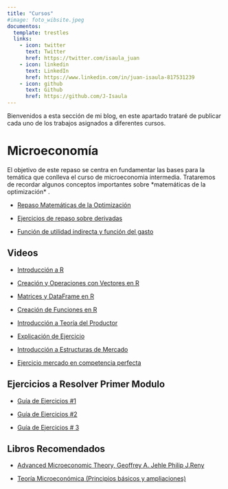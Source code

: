 ---
title: "Cursos"
#image: foto_wibsite.jpeg
documentos:
  template: trestles
  links:
    - icon: twitter
      text: Twitter
      href: https://twitter.com/isaula_juan
    - icon: linkedin
      text: LinkedIn
      href: https://www.linkedin.com/in/juan-isaula-817531239
    - icon: github
      text: Github
      href: https://github.com/J-Isaula
---

Bienvenidos a esta sección de mi blog, en este apartado trataré de publicar cada uno de los trabajos asignados a diferentes cursos.

# Microeconomía

El objetivo de este repaso se centra en fundamentar las bases para la temática que conlleva el curso de microeconomia intermedia. Trataremos de recordar algunos conceptos importantes sobre \*matemáticas de la optimización\* .

-   [Repaso Matemáticas de la Optimización](https://j-isaula.github.io/micreoeconomics/)

-   [Ejercicios de repaso sobre derivadas](https://drive.google.com/file/d/1mDlg8o0JfWeHp_a5NMdDIvEU_FX6BeDR/view?usp=sharing)

-   [Función de utilidad indirecta y función del gasto](https://rpubs.com/Juan-Isaula/1000910)

## Videos

-   [Introducción a R](https://youtu.be/8Z54mDisr_A)

-   [Creación y Operaciones con Vectores en R](https://youtu.be/UMSp1Vy-sE8)

-   [Matrices y DataFrame en R](https://youtu.be/r5-8gDUh_XU)

-   [Creación de Funciones en R](https://youtu.be/s6UvOCMKkPY)

-   [Introducción a Teoría del Productor](https://youtu.be/j_sTSx0FjBc)

-   [Explicación de Ejercicio](https://youtu.be/OyFOPktSMiA)

-   [Introducción a Estructuras de Mercado](https://youtu.be/-5iQmcg7UFc)

-   [Ejercicio mercado en competencia perfecta](https://youtu.be/tzcNh1Cc4ZM)

## Ejercicios a Resolver Primer Modulo

-   [Guía de Ejercicios #1](https://rpubs.com/Juan-Isaula/1000971)

-   [Guía de Ejercicios #2](https://rpubs.com/Juan-Isaula/1015800)

-   [Guía de Ejercicios \# 3](https://rpubs.com/Juan-Isaula/1027675)

## Libros Recomendados

-   [Advanced Microeconomic Theory, Geoffrey A. Jehle Philip J.Reny](http://zalamsyah.staff.unja.ac.id/wp-content/uploads/sites/286/2019/11/1-Advanced-Microeconomic-Theory-3rd-Ed.-JEHLE-RENY.pdf)

-   [Teoría Microeconómica (Principios básicos y ampliaciones)](https://elvisjgblog.files.wordpress.com/2019/04/teorc3ada-microeconc3b3mica-9c2b0-edicic3b3n-walter-nicholson.pdf)
